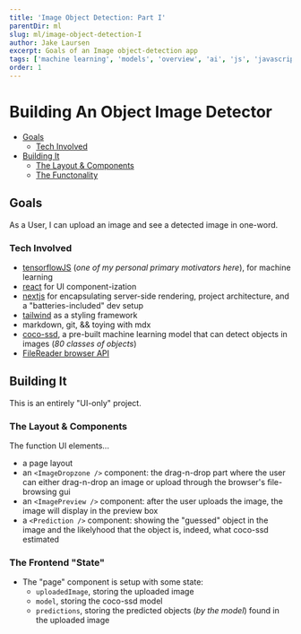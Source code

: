 ```yaml
---
title: 'Image Object Detection: Part I'
parentDir: ml
slug: ml/image-object-detection-I
author: Jake Laursen
excerpt: Goals of an Image object-detection app
tags: ['machine learning', 'models', 'overview', 'ai', 'js', 'javascript', 'tensorflow']
order: 1
---
```


# Building An Object Image Detector
- [Goals](#goals)
  - [Tech Involved](#tech-involved)
- [Building It](#building-it)
  - [The Layout & Components](#the-layout--components)
  - [The Functonality](#the-frontend-state)

## Goals
As a User, I can upload an image and see a detected image in one-word.   

### Tech Involved
- [tensorflowJS](https://www.tensorflow.org/js) (_one of my personal primary motivators here_), for machine learning
- [react](https://react.dev/) for UI component-ization
- [nextjs](https://nextjs.org/) for encapsulating server-side rendering, project architecture, and a "batteries-included" dev setup
- [tailwind](https://tailwindcss.com/) as a styling framework
- markdown, git, && toying with mdx
- [coco-ssd](https://github.com/tensorflow/tfjs-models/tree/master/coco-ssd), a pre-built machine learning model that can detect objects in images (_80 classes of objects_)
- [FileReader browser API](https://developer.mozilla.org/en-US/docs/Web/API/FileReader)

## Building It
This is an entirely "UI-only" project. 
### The Layout & Components
The function UI elements...
- a page layout
- an `<ImageDropzone />` component: the drag-n-drop part where the user can either drag-n-drop an image or upload through the browser's file-browsing gui
- an `<ImagePreview />` component: after the user uploads the image, the image will display in the preview box
- a `<Prediction />` component: showing the "guessed" object in the image and the likelyhood that the object is, indeed, what coco-ssd estimated

### The Frontend "State"
- The "page" component is setup with some state:
  - `uploadedImage`, storing the uploaded image
  - `model`, storing the coco-ssd model
  - `predictions`, storing the predicted objects (_by the model_) found in  the uploaded image